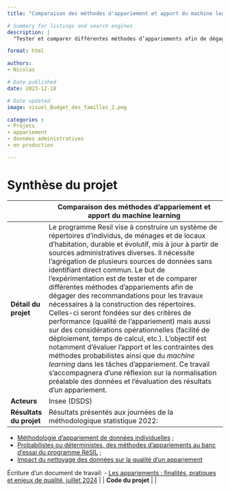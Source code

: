 ```yaml
---
title: "Comparaison des méthodes d'appariement et apport du machine learning"

# Summary for listings and search engines
description: |
  "Tester et comparer différentes méthodes d’appariements afin de dégager des recommandations pour les travaux nécessaires à la construction des répertoires, notamment dans le cadre du programme pluriannuel RESIL"

format: html

authors: 
- Nicolas

# Date published
date: 2023-12-18

# Date updated
image: visuel_Budget_des_familles_2.png

categories : 
- Projets
- appariement
- données administratives
- en production

---
```


# Synthèse du projet

|              | Comparaison des méthodes d'appariement et apport du machine learning                           |
|--------------|------------------------------------------------------------------------------------|
| **Détail du projet**         | Le programme Resil vise à construire un système de répertoires d'individus, de ménages et de locaux d'habitation, durable et évolutif, mis à jour à partir de sources administratives diverses. Il nécessite l'agrégation de plusieurs sources de données sans identifiant direct commun. Le but de l'expérimentation est de tester et de comparer différentes méthodes d'appariements afin de dégager des recommandations pour les travaux nécessaires à la construction des répertoires. Celles-ci seront fondées sur des critères de performance (qualité de l'appariement) mais aussi sur des considérations opérationnelles (facilité de déploiement, temps de calcul, etc.). L'objectif est notamment d'évaluer l'apport et les contraintes des méthodes probabilistes ainsi que du *machine learning* dans les tâches d'appariement. Ce travail s'accompagnera d'une réflexion sur la normalisation préalable des données et l'évaluation des résultats d'un appariement.          |
| **Acteurs**                  | Insee (DSDS)         |
| **Résultats du projet**      | Résultats présentés aux journées de la méthodologique statistique 2022:
- [Méthodologie d'appariement de données individuelles](https://journees-methodologie-statistique.insee.net/methodologie-des-appariements-de-donnees-individuelles/) ;
- [Probabilistes ou déterministes, des méthodes d’appariements au banc d’essai du programme RéSIL](https://journees-methodologie-statistique.insee.net/probabilistes-ou-deterministes-des-methodes-dappariements-au-banc-dessai-du-programme-resil/) ;
- [Impact du nettoyage des données sur la qualité d'un appariement](https://journees-methodologie-statistique.insee.net/impact-du-nettoyage-des-donnees-sur-la-qualite-dun-appariement/)

Écriture d'un document de travail:
- [Les appariements : finalités, pratiques et enjeux de qualité, juillet 2024](https://www.insee.fr/fr/information/8203044)         |
| **Code du projet**           |        |

